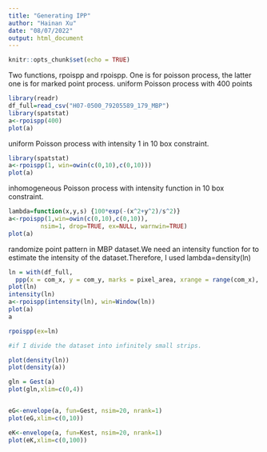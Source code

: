 ```yaml
---
title: "Generating IPP"
author: "Hainan Xu"
date: "08/07/2022"
output: html_document
---
```


```r
knitr::opts_chunk$set(echo = TRUE)
```

Two functions, rpoispp and rpoispp. One is for poisson process, the latter one is for marked point process.
uniform Poisson process with 400 points
```R
library(readr)
df_full=read_csv("H07-0500_79205589_179_MBP")
library(spatstat)
a<-rpoispp(400)
plot(a)
```
uniform Poisson process with intensity 1 in 10 \times 10 box constraint.
```R
library(spatstat)
a<-rpoispp(1, win=owin(c(0,10),c(0,10)))
plot(a)
```
inhomogeneous Poisson process with intensity function in 10 \times 10 box constraint.
```R

lambda=function(x,y,s) {100*exp(-(x^2+y^2)/s^2)}
a<-rpoispp(1,win=owin(c(0,10),c(0,10)),
         nsim=1, drop=TRUE, ex=NULL, warnwin=TRUE)
plot(a)
```

randomize point pattern in MBP dataset.We need an intensity function for to estimate the intensity of the dataset.Therefore, I used lambda=density(ln)
```R
ln = with(df_full,
  ppp(x = com_x, y = com_y, marks = pixel_area, xrange = range(com_x), yrange = range(com_y)))
plot(ln)
intensity(ln)
a<-rpoispp(intensity(ln), win=Window(ln))
plot(a)
a

rpoispp(ex=ln)

#if I divide the dataset into infinitely small strips. 
```

```R
plot(density(ln))
plot(density(a))
```

```R
gln = Gest(a)
plot(gln,xlim=c(0,4))


eG<-envelope(a, fun=Gest, nsim=20, nrank=1)
plot(eG,xlim=c(0,10))

eK<-envelope(a, fun=Kest, nsim=20, nrank=1)
plot(eK,xlim=c(0,100))
```

